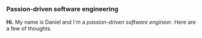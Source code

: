 ### Passion-driven software engineering

**Hi.** My name is Daniel and I'm a _passion-driven software engineer_.
Here are a few of thoughts.